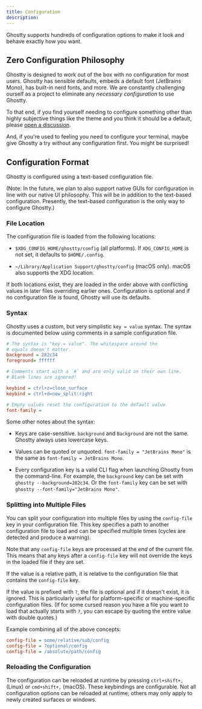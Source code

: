 ```yaml
---
title: Configuration
description:
---
```


Ghostty supports hundreds of configuration options to make
it look and behave exactly how you want.

## Zero Configuration Philosophy

Ghostty is designed to work out of the box with no configuration
for most users. Ghostty has sensible defaults, embeds a default
font (JetBrains Mono), has built-in nerd fonts, and more. We are
constantly challenging ourself as a project to eliminate any
_necessary configuration_ to use Ghostty.

To that end, if you find yourself needing to configure something
other than highly subjective things like the theme and you think
it should be a default, please
[open a discussion](https://github.com/ghostty-org/ghostty/discussions).

And, if you're used to feeling you need to configure your terminal,
maybe give Ghostty a try without any configuration first. You might
be surprised!

## Configuration Format

Ghostty is configured using a text-based configuration file.

(Note: In the future, we plan to also support native GUIs for
configuration in line with our native UI philosophy. This will
be in addition to the text-based configuration. Presently, the
text-based configuration is the only way to configure Ghostty.)

### File Location

The configuration file is loaded from the following locations:

- `$XDG_CONFIG_HOME/ghostty/config` (all platforms). If `XDG_CONFIG_HOME`
  is not set, it defaults to `$HOME/.config`.

- `~/Library/Application Support/ghostty/config` (macOS only).
  macOS also supports the XDG location.

If both locations exist, they are loaded in the order above
with conflicting values in later files overriding earlier ones.
Configuration is optional and if no configuration file is found,
Ghostty will use its defaults.

### Syntax

Ghostty uses a custom, but very simplistic `key = value` syntax.
The syntax is documented below using comments in a sample configuration
file.

```ini
# The syntax is "key = value". The whitespace around the
# equals doesn't matter.
background = 282c34
foreground= ffffff

# Comments start with a `#` and are only valid on their own line.
# Blank lines are ignored!

keybind = ctrl+z=close_surface
keybind = ctrl+d=new_split:right

# Empty values reset the configuration to the default value
font-family =
```

Some other notes about the syntax:

- Keys are case-sensitive. `background` and `Background` are not
  the same. Ghostty always uses lowercase keys.

- Values can be quoted or unquoted. `font-family = "JetBrains Mono"`
  is the same as `font-family = JetBrains Mono`.

- Every configuration key is a valid CLI flag when launching
  Ghostty from the command-line. For example, the `background`
  key can be set with `ghostty --background=282c34`. Or the
  `font-family` key can be set with `ghostty --font-family="JetBrains Mono"`.

### Splitting into Multiple Files

You can split your configuration into multiple files by using
the `config-file` key in your configuration file. This key specifies
a path to another configuration file to load and can be specified
multiple times (cycles are detected and produce a warning).

Note that any `config-file` keys are processed at the _end_ of the
current file. This means that any keys after a `config-file` key
will not override the keys in the loaded file if they are set.

If the value is a relative path, it is relative to the configuration
file that contains the `config-file` key.

If the value is prefixed with `?`, the file is optional and if it
doesn't exist, it is ignored. This is particularly useful for
platform-specific or machine-specific configuration files.
(If for some cursed reason you have a file you want to load
that actually starts with `?`, you can escape by quoting
the entire value with double quotes.)

Example combining all of the above concepts:

```ini
config-file = some/relative/sub/config
config-file = ?optional/config
config-file = /absolute/path/config
```

### Reloading the Configuration

The configuration can be reloaded at runtime by pressing `ctrl+shift+,`
(Linux) or `cmd+shift+,` (macOS).
These keybindings are configurable.
<Note>
  Not all configuration options can be reloaded at runtime;
  others may only apply to newly created surfaces or windows.
</Note>
